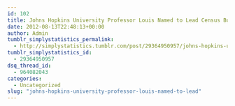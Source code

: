 ```yaml
---
id: 102
title: Johns Hopkins University Professor Louis Named to Lead Census Bureau Research Directorate
date: 2012-08-13T22:48:13+00:00
author: Admin
tumblr_simplystatistics_permalink:
  - http://simplystatistics.tumblr.com/post/29364950957/johns-hopkins-university-professor-louis-named-to-lead
tumblr_simplystatistics_id:
  - 29364950957
dsq_thread_id:
  - 964082043
categories:
  - Uncategorized
slug: "johns-hopkins-university-professor-louis-named-to-lead"
---
```

[](http://www.census.gov/newsroom/releases/archives/directors_corner/cb12-150.html)
